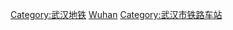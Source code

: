 {{Catnav|頁面分類|地理|地下空間|城市轨道交通|中國城市軌道交通|武汉地铁}}
{{Commons cat|Wuhan Metro Station}}
{{Catmore|武汉地铁车站列表}}

[[Category:武汉地铁|Category:武汉地铁]]
[[Category:中国地铁车站|Wuhan]]
[[Category:武汉市铁路车站|Category:武汉市铁路车站]]